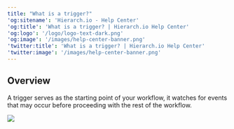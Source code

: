 ```yaml
---
title: "What is a trigger?"
'og:sitename': 'Hierarch.io - Help Center'
'og:title': 'What is a trigger? | Hierarch.io Help Center'
'og:logo': '/logo/logo-text-dark.png'
'og:image': '/images/help-center-banner.png'
'twitter:title': 'What is a trigger? | Hierarch.io Help Center'
'twitter:image': '/images/help-center-banner.png'
---
```


## Overview

A trigger serves as the starting point of your workflow, it watches for events that may occur before proceeding with the rest of the workflow.

![](/images/tutorials/workflow_what_trigger.png)
